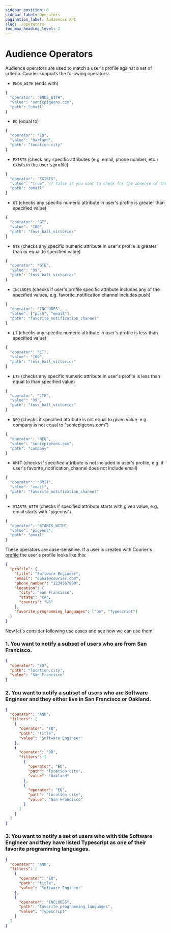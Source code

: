 ```yaml
---
sidebar_position: 0
sidebar_label: Operators
pagination_label: Audiences API
slug: ./operators
toc_max_heading_level: 2
---
```



# Audience Operators

<TOCInline maxHeadingLevel={2} toc={toc} />

Audience operators are used to match a user's profile against a set of criteria. Courier supports the following operators:

- `ENDS_WITH` (ends with)

```ts
{
  "operator": "ENDS_WITH",
  "value": "sonicpigeons.com",
  "path": "email"
}
```

- `EQ` (equal to)

```ts
{
  "operator": "EQ",
  "value": "Oakland",
  "path": "location.city"
}
```

- `EXISTS` (check any specific attributes (e.g. email, phone number, etc.) exists in the user's profile)

```ts
{
  "operator": "EXISTS",
  "value": "true", // false if you want to check for the absence of the attribute
  "path": "email"
}
```

- `GT` (checks any specific numeric attribute in user's profile is greater than specified value)

```ts
{
  "operator": "GT",
  "value": "100",
  "path": "foss_ball_victories"
}
```

- `GTE` (checks any specific numeric attribute in user's profile is greater than or equal to specified value)

```ts
{
  "operator": "GTE",
  "value": "99",
  "path": "foss_ball_victories"
}
```

- `INCLUDES` (checks if user's profile specific attribute includes any of the specified values, e.g. favorite_notification channel includes push)

```ts
{
  "operator": "INCLUDES",
  "value": ["push", "email"],
  "path": "favorite_notification_channel"
}
```

- `LT` (checks any specific numeric attribute in user's profile is less than specified value)

```ts
{
  "operator": "LT",
  "value": "100",
  "path": "foss_ball_victories"
}
```

- `LTE` (checks any specific numeric attribute in user's profile is less than equal to than specified value)

```ts
{
  "operator": "LTE",
  "value": "99",
  "path": "foss_ball_victories"
}
```

- `NEQ` (checks if specified attribute is not equal to given value. e.g. company is not equal to "sonicpigeons.com")

```ts
{
  "operator": "NEQ",
  "value": "sonicpigeons.com",
  "path": "company"
}
```

- `OMIT` (checks if specified attribute is not included in user's profile, e.g. if user's favorite_notification_channel does not include email)

```ts
{
  "operator": "OMIT",
  "value": "email",
  "path": "favorite_notification_channel"
}
```

- `STARTS_WITH` (checks if specified attribute starts with given value, e.g. email starts with "pigeons")

```ts
{
  "operator": "STARTS_WITH",
  "value": "pigeons",
  "path": "email"
}
```

These operators are case-sensitive. If a user is created with Courier's [profile](../../reference/profiles/intro.mdx) the user's profile looks like this:

```json
{
  "profile": {
    "title": "Software Engineer",
    "email": "suhas@courier.com",
    "phone_number": "1234567890",
    "location": {
      "city": "San Francisco",
      "state": "CA",
      "country": "US"
    },
    "favorite_programming_languages": ["Go", "Typescript"]
  }
}
```

Now let's consider following use cases and see how we can use them:

### 1. You want to notify a subset of users who are from San Francisco.​

```json
{
  "operator": "EQ",
  "path": "location.city",
  "value": "San Francisco"
}
```

### 2. You want to notify a subset of users who are Software Engineer and they either live in San Francisco or Oakland.

```json
{
  "operator": "AND",
  "filters": [
    {
      "operator": "EQ",
      "path": "title",
      "value": "Software Engineer"
    },
    {
      "operator": "OR",
      "filters": [
        {
          "operator": "EQ",
          "path": "location.city",
          "value": "Oakland"
        },
        {
          "operator": "EQ",
          "path": "location.city",
          "value": "San Francisco"
        }
      ]
    }
  ]
}
```

### 3. You want to notify a set of users who with title Software Engineer and they have listed Typescript as one of their favorite programming languages.

```json
{
  "operator": "AND",
  "filters": [
    {
      "operator": "EQ",
      "path": "title",
      "value": "Software Engineer"
    },
    {
      "operator": "INCLUDES",
      "path": "favorite_programming_languages",
      "value": "Typescript"
    }
  ]
}
```
